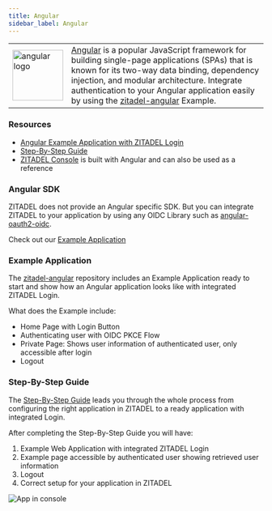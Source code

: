 ```yaml
---
title: Angular
sidebar_label: Angular
---
```


<table>
    <tr>
        <td width="100px">
            <img width="100px" src="/docs/img/tech/angular.svg" alt="angular logo"/>
        </td>
        <td>
            <a href="https://angular.io/" target="_blank">Angular</a> is a popular JavaScript framework for building single-page applications (SPAs) that is known for its two-way data binding, dependency injection, and modular architecture.
            Integrate authentication to your Angular application easily by using the <a href="https://github.com/zitadel/zitadel-angular" target="_blank">zitadel-angular</a> Example.
        </td>
    </tr>
</table>

### Resources
- [Angular Example Application with ZITADEL Login](https://github.com/zitadel/zitadel-angular)
- [Step-By-Step Guide](/docs/examples/login/angular)
- [ZITADEL Console](https://github.com/Tualua/zitadel-ldapfix/tree/main/console) is built with Angular and can also be used as a reference


### Angular SDK

ZITADEL does not provide an Angular specific SDK.
But you can integrate ZITADEL to your application by using any OIDC Library such as [angular-oauth2-oidc](https://github.com/manfredsteyer/angular-oauth2-oidc).

Check out our [Example Application](/docs/sdk-examples/angular#example-application)

### Example Application

The [zitadel-angular](https://github.com/zitadel/zitadel-angular) repository includes an Example Application ready to start and show how an Angular application looks like with integrated ZITADEL Login.

What does the Example include:
- Home Page with Login Button
- Authenticating user with OIDC PKCE Flow
- Private Page: Shows user information of authenticated user, only accessible after login
- Logout

### Step-By-Step Guide

The [Step-By-Step Guide](/docs/examples/login/angular) leads you through the whole process from configuring the right application in ZITADEL to a ready application with integrated Login.

After completing the Step-By-Step Guide you will have:
1. Example Web Application with integrated ZITADEL Login
2. Example page accessible by authenticated user showing retrieved user information
3. Logout
4. Correct setup for your application in ZITADEL

![App in console](/img/angular/app-screen.png)

